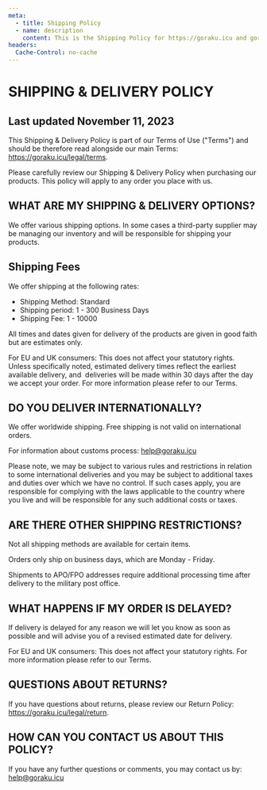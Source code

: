 ```yaml
---
meta:
  - title: Shipping Policy
  - name: description
    content: This is the Shipping Policy for https://goraku.icu and gorakuicu apps.
headers:
  Cache-Control: no-cache
---
```



<CommonLayout mdx>

# SHIPPING & DELIVERY POLICY

## Last updated November 11, 2023

This Shipping & Delivery Policy is part of our Terms of Use ("Terms") and should be therefore read alongside our main Terms: https://goraku.icu/legal/terms.

Please carefully review our Shipping & Delivery Policy when purchasing our products. This policy will apply to any order you place with us.

## WHAT ARE MY SHIPPING & DELIVERY OPTIONS?

We offer various shipping options. In some cases a third-party supplier may be managing our inventory and will be responsible for shipping your products.

## Shipping Fees

We offer shipping at the following rates:

- Shipping Method: Standard
- Shipping period: 1 - 300 Business Days
- Shipping Fee: 1 - 10000

All times and dates given for delivery of the products are given in good faith but are estimates only.

For EU and UK consumers: This does not affect your statutory rights. Unless specifically noted, estimated delivery times reflect the earliest available delivery, and  deliveries will be made within 30 days after the day we accept your order. For more information please refer to our Terms.

## DO YOU DELIVER INTERNATIONALLY?

We offer worldwide shipping. Free shipping is not valid on international orders.

For information about customs process: help@goraku.icu

Please note, we may be subject to various rules and restrictions in relation to some international deliveries and you may be subject to additional taxes and duties over which we have no control. If such cases apply, you are responsible for complying with the laws applicable to the country where you live and will be responsible for any such additional costs or taxes.

## ARE THERE OTHER SHIPPING RESTRICTIONS?

Not all shipping methods are available for certain items.

Orders only ship on business days, which are Monday - Friday.

Shipments to APO/FPO addresses require additional processing time after delivery to the military post office.

## WHAT HAPPENS IF MY ORDER IS DELAYED?

If delivery is delayed for any reason we will let you know as soon as possible and will advise you of a revised estimated date for delivery.

For EU and UK consumers: This does not affect your statutory rights. For more information please refer to our Terms.

## QUESTIONS ABOUT RETURNS?

If you have questions about returns, please review our Return Policy: https://goraku.icu/legal/return.

## HOW CAN YOU CONTACT US ABOUT THIS POLICY?

If you have any further questions or comments, you may contact us by: help@goraku.icu

</CommonLayout>
